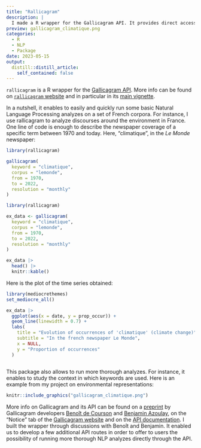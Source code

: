 ```yaml
---
title: "Rallicagram"
description: |
  I made a R wrapper for the Gallicagram API. It provides direct access to a set of French corpora and enables to easily run NLP analyses on these corpora.
preview: gallicagram_climatique.png
categories:
  - R
  - NLP
  - Package
date: 2023-05-15
output:
  distill::distill_article:
    self_contained: false
---
```


`rallicagram` is a R wrapper for the [Gallicagram API](https://regicid.github.io/api). More info can be found on [`rallicagram` website](https://vincentbagilet.github.io/rallicagram/index.html) and in particular in its [main vignette](https://vincentbagilet.github.io/rallicagram/articles/rallicagram.html).

In a nutshell, it enables to easily and quickly run some basic Natural Language Processing analyzes on a set of French corpora.
For instance, I use rallicagram to analyze discourses around the environment in France. One line of code is enough to describe the newspaper coverage of a specific term between 1970 and today. Here, "climatique", in the *Le Monde* newspaper:

```r
library(rallicagram)

gallicagram(
  keyword = "climatique", 
  corpus = "lemonde", 
  from = 1970, 
  to = 2022,
  resolution = "monthly"
) 
```

```r
library(rallicagram)

ex_data <- gallicagram(
  keyword = "climatique", 
  corpus = "lemonde", 
  from = 1970, 
  to = 2022,
  resolution = "monthly"
)

ex_data |> 
  head() |> 
  knitr::kable()
```

Here is the plot of the time series obtained:

```r
library(mediocrethemes)
set_mediocre_all()

ex_data |> 
  ggplot(aes(x = date, y = prop_occur)) + 
  geom_line(linewidth = 0.7) +
  labs(
    title = "Evolution of occurrences of 'climatique' (climate change)",
    subtitle = "In the french newspaper Le Monde",
    x = NULL,
    y = "Proportion of occurrences"
  )
  
```

This package also allows to run more thorough analyzes. For instance, it enables to study the context in which keywords are used. Here is an example from my project on environmental representations: 

```r
knitr::include_graphics("gallicagram_climatique.png")
```

More info on Gallicagram and its API can be found on a [preprint](https://osf.io/preprints/socarxiv/84bf3/) by Gallicagram developers [Benoît de Courson](https://regicid.github.io/) and [Benjamin Azoulay](https://benjamin-azoulay.my.canva.site/), on the "Notice" tab of the [Gallicagram website](https://shiny.ens-paris-saclay.fr/app/gallicagram) and on the [API documentation](https://regicid.github.io/api). I built the wrapper through discussions with Benoît and Benjamin. It enabled us to develop a few additional API routes in order to offer to users the possibility of running more thorough NLP analyzes directly through the API.



